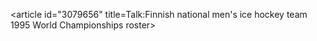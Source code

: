 <article id="3079656" title=Talk:Finnish national men's ice hockey team 1995 World Championships roster>
	<talkpage id="3079656" title="Talk:Finnish national men's ice hockey team 1995 World Championships roster">
{{ice hockey|class=stub}}
	</talkpage>
</article>